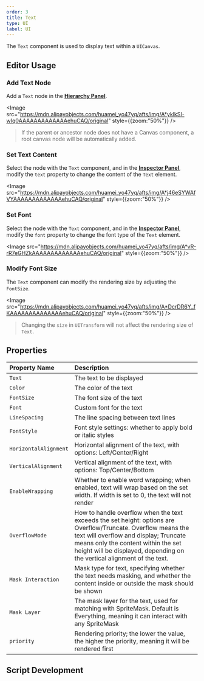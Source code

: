 ```yaml
---
order: 3
title: Text
type: UI
label: UI
---
```


The `Text` component is used to display text within a `UICanvas`.

## Editor Usage

### Add Text Node

Add a `Text` node in the **[Hierarchy Panel](/docs/interface/hierarchy/)**.

<Image src="https://mdn.alipayobjects.com/huamei_yo47yq/afts/img/A*yklkSI-wIq0AAAAAAAAAAAAAehuCAQ/original" style={{zoom:"50%"}} />

> If the parent or ancestor node does not have a Canvas component, a root canvas node will be automatically added.

### Set Text Content

Select the node with the `Text` component, and in the **[Inspector Panel](/docs/interface/inspector)**, modify the `text` property to change the content of the `Text` element.

<Image src="https://mdn.alipayobjects.com/huamei_yo47yq/afts/img/A*j46eSYWAfVYAAAAAAAAAAAAAehuCAQ/original" style={{zoom:"50%"}} />

### Set Font

Select the node with the `Text` component, and in the **[Inspector Panel](/docs/interface/inspector)**, modify the `font` property to change the font type of the `Text` element.

<Image src="https://mdn.alipayobjects.com/huamei_yo47yq/afts/img/A*vR-rR7eGHZkAAAAAAAAAAAAAehuCAQ/original" style={{zoom:"50%"}} />

### Modify Font Size

The `Text` component can modify the rendering size by adjusting the `FontSize`.

<Image src="https://mdn.alipayobjects.com/huamei_yo47yq/afts/img/A*DcrDR6Y_fKAAAAAAAAAAAAAAehuCAQ/original" style={{zoom:"50%"}} />

> Changing the `size` in `UITransform` will not affect the rendering size of `Text`.

## Properties

| Property Name       | Description                                                                                       |
| :------------------ | :------------------------------------------------------------------------------------------------ |
| `Text`              | The text to be displayed                                                                          |
| `Color`             | The color of the text                                                                             |
| `FontSize`          | The font size of the text                                                                         |
| `Font`              | Custom font for the text                                                                           |
| `LineSpacing`       | The line spacing between text lines                                                                |
| `FontStyle`         | Font style settings: whether to apply bold or italic styles                                        |
| `HorizontalAlignment` | Horizontal alignment of the text, with options: Left/Center/Right                                 |
| `VerticalAlignment`   | Vertical alignment of the text, with options: Top/Center/Bottom                                  |
| `EnableWrapping`    | Whether to enable word wrapping; when enabled, text will wrap based on the set width. If width is set to 0, the text will not render |
| `OverflowMode`      | How to handle overflow when the text exceeds the set height: options are Overflow/Truncate. Overflow means the text will overflow and display; Truncate means only the content within the set height will be displayed, depending on the vertical alignment of the text. |
| `Mask Interaction`  | Mask type for text, specifying whether the text needs masking, and whether the content inside or outside the mask should be shown |
| `Mask Layer`        | The mask layer for the text, used for matching with SpriteMask. Default is Everything, meaning it can interact with any SpriteMask |
| `priority`          | Rendering priority; the lower the value, the higher the priority, meaning it will be rendered first |

## Script Development

<playground src="ui-Text.ts"></playground>